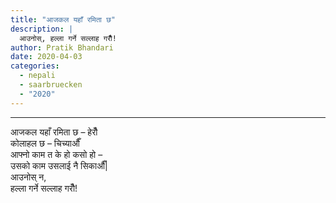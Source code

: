 ```yaml
---
title: "आजकल यहाँ रमिता छ"
description: |
  आउनोस्, हल्ला गर्ने सल्लाह गरौँ!
author: Pratik Bhandari
date: 2020-04-03
categories:
  - nepali
  - saarbruecken
  - "2020"
---
```


<!-- Oh, so some links brought you here. Cool.\ -->

***

आजकल यहाँ रमिता छ -- हेरौँ
\
कोलाहल छ -- चिच्याऔँ
\
आफ्नो काम त के हो कसो हो --
\
उसको काम उसलाई नै सिकाऔँ|
\
आउनोस् न,
\
हल्ला गर्ने सल्लाह गरौँ!
